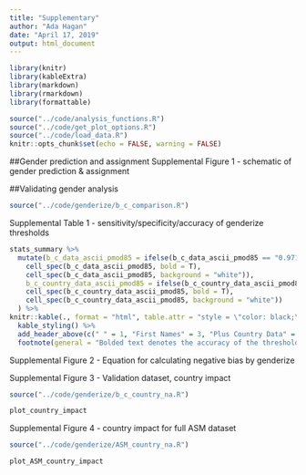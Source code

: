 ```yaml
---
title: "Supplementary"
author: "Ada Hagan"
date: "April 17, 2019"
output: html_document
---
```


```r
library(knitr)
library(kableExtra)
library(markdown)
library(rmarkdown)
library(formattable)

source("../code/analysis_functions.R")
source("../code/get_plot_options.R")
source("../code/load_data.R")
knitr::opts_chunk$set(echo = FALSE, warning = FALSE)
```

##Gender prediction and assignment
Supplemental Figure 1 - schematic of gender prediction & assignment

##Validating gender analysis
```r
source("../code/genderize/b_c_comparison.R")
```
Supplemental Table 1 - sensitivity/specificity/accuracy of genderize thresholds
```r
stats_summary %>% 
  mutate(b_c_data_ascii_pmod85 = ifelse(b_c_data_ascii_pmod85 == "0.9714", 
    cell_spec(b_c_data_ascii_pmod85, bold = T),
    cell_spec(b_c_data_ascii_pmod85, background = "white")),
    b_c_country_data_ascii_pmod85 = ifelse(b_c_country_data_ascii_pmod85 == "0.9695", 
    cell_spec(b_c_country_data_ascii_pmod85, bold = T),
    cell_spec(b_c_country_data_ascii_pmod85, background = "white"))
  ) %>% 
knitr::kable(., format = "html", table.attr = "style = \"color: black;\"", digits = 4, col.names = c("Measure", "p0.5", "p0.85", "pmod0.85", "p0.5", "p0.85", "pmod0.85"), escape = F) %>%
  kable_styling() %>% 
  add_header_above(c(" " = 1, "First Names" = 3, "Plus Country Data" = 3)) %>% 
  footnote(general = "Bolded text denotes the accuracy of the threshold used in all further analyses")
```
Supplemental Figure 2 - Equation for calculating negative bias by genderize

Supplemental Figure 3 - Validation dataset, country impact
```r
source("../code/genderize/b_c_country_na.R")

plot_country_impact
```

Supplemental Figure 4 - country impact for full ASM dataset
```r
source("../code/genderize/ASM_country_na.R")

plot_ASM_country_impact
```